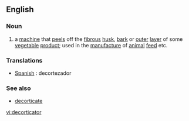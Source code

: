 ==English==
===Noun===
{{en-noun}}
# a [[machine]] that [[peel]]s off the [[fibrous]] [[husk]], [[bark]] or [[outer]] [[layer]] of some [[vegetable]] [[product]]; used in the [[manufacture]] of [[animal]] [[feed]] etc.

===Translations===
*[[Spanish]] : decortezador
===See also===
*[[decorticate]]

[[vi:decorticator]]